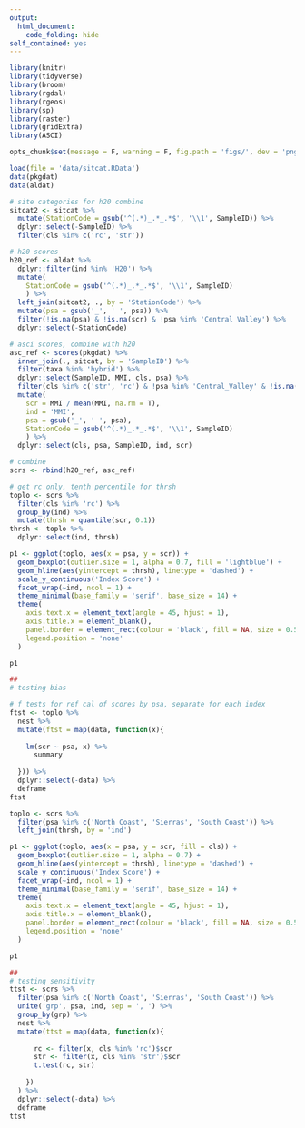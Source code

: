 ```yaml
---
output: 
  html_document:
    code_folding: hide
self_contained: yes
---
```


```r
library(knitr)
library(tidyverse)
library(broom)
library(rgdal)
library(rgeos)
library(sp)
library(raster)
library(gridExtra)
library(ASCI)

opts_chunk$set(message = F, warning = F, fig.path = 'figs/', dev = 'png', dev.args = list(tiff = list(family = 'serif')), dpi = 400, out.width = '70%')

load(file = 'data/sitcat.RData')
data(pkgdat)
data(aldat)

# site categories for h20 combine
sitcat2 <- sitcat %>% 
  mutate(StationCode = gsub('^(.*)_.*_.*$', '\\1', SampleID)) %>% 
  dplyr::select(-SampleID) %>% 
  filter(cls %in% c('rc', 'str'))

# h20 scores
h20_ref <- aldat %>% 
  dplyr::filter(ind %in% 'H20') %>% 
  mutate(
    StationCode = gsub('^(.*)_.*_.*$', '\\1', SampleID)
    ) %>% 
  left_join(sitcat2, ., by = 'StationCode') %>% 
  mutate(psa = gsub('_', ' ', psa)) %>% 
  filter(!is.na(psa) & !is.na(scr) & !psa %in% 'Central Valley') %>% 
  dplyr::select(-StationCode)

# asci scores, combine with h20
asc_ref <- scores(pkgdat) %>% 
  inner_join(., sitcat, by = 'SampleID') %>% 
  filter(taxa %in% 'hybrid') %>% 
  dplyr::select(SampleID, MMI, cls, psa) %>% 
  filter(cls %in% c('str', 'rc') & !psa %in% 'Central_Valley' & !is.na(psa)) %>% 
  mutate(
    scr = MMI / mean(MMI, na.rm = T), 
    ind = 'MMI',
    psa = gsub('_', ' ', psa), 
    StationCode = gsub('^(.*)_.*_.*$', '\\1', SampleID)
    ) %>%
  dplyr::select(cls, psa, SampleID, ind, scr)

# combine
scrs <- rbind(h20_ref, asc_ref)
```

```r
# get rc only, tenth percentile for thrsh
toplo <- scrs %>% 
  filter(cls %in% 'rc') %>% 
  group_by(ind) %>% 
  mutate(thrsh = quantile(scr, 0.1))
thrsh <- toplo %>% 
  dplyr::select(ind, thrsh)

p1 <- ggplot(toplo, aes(x = psa, y = scr)) + 
  geom_boxplot(outlier.size = 1, alpha = 0.7, fill = 'lightblue') + 
  geom_hline(aes(yintercept = thrsh), linetype = 'dashed') + 
  scale_y_continuous('Index Score') + 
  facet_wrap(~ind, ncol = 1) +
  theme_minimal(base_family = 'serif', base_size = 14) +
  theme(
    axis.text.x = element_text(angle = 45, hjust = 1), 
    axis.title.x = element_blank(), 
    panel.border = element_rect(colour = 'black', fill = NA, size = 0.5), 
    legend.position = 'none'
  ) 

p1
```

```r
##
# testing bias 

# f tests for ref cal of scores by psa, separate for each index
ftst <- toplo %>% 
  nest %>% 
  mutate(ftst = map(data, function(x){
    
    lm(scr ~ psa, x) %>% 
      summary
    
  })) %>%
  dplyr::select(-data) %>% 
  deframe
ftst
```

```r
toplo <- scrs %>% 
  filter(psa %in% c('North Coast', 'Sierras', 'South Coast')) %>% 
  left_join(thrsh, by = 'ind')

p1 <- ggplot(toplo, aes(x = psa, y = scr, fill = cls)) + 
  geom_boxplot(outlier.size = 1, alpha = 0.7) + 
  geom_hline(aes(yintercept = thrsh), linetype = 'dashed') + 
  scale_y_continuous('Index Score') + 
  facet_wrap(~ind, ncol = 1) +
  theme_minimal(base_family = 'serif', base_size = 14) +
  theme(
    axis.text.x = element_text(angle = 45, hjust = 1), 
    axis.title.x = element_blank(), 
    panel.border = element_rect(colour = 'black', fill = NA, size = 0.5), 
    legend.position = 'none'
  ) 

p1
```

```r
##
# testing sensitivity
ttst <- scrs %>% 
  filter(psa %in% c('North Coast', 'Sierras', 'South Coast')) %>% 
  unite('grp', psa, ind, sep = ', ') %>% 
  group_by(grp) %>% 
  nest %>% 
  mutate(ttst = map(data, function(x){
  
      rc <- filter(x, cls %in% 'rc')$scr
      str <- filter(x, cls %in% 'str')$scr
      t.test(rc, str)
      
    })
  ) %>% 
  dplyr::select(-data) %>% 
  deframe
ttst
```
